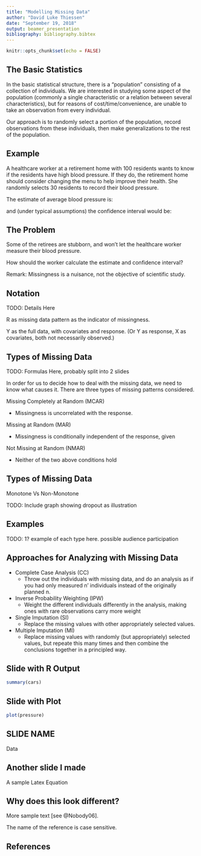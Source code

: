 ```yaml
---
title: "Modelling Missing Data"
author: "David Luke Thiessen"
date: "September 19, 2018"
output: beamer_presentation
bibliography: bibliography.bibtex
---
```


```r
knitr::opts_chunk$set(echo = FALSE)
```

## The Basic Statistics
In the basic statistical structure, there is a "population" consisting of a collection of individuals. We are interested in studying some aspect of the population (commonly a single characteristic or a relation between several characteristics), but for reasons of cost/time/convenience, are unable to take an observation from every individual.

Our approach is to randomly select a portion of the population, record observations from these individuals, then make generalizations to the rest of the population.

## Example
A healthcare worker at a retirement home with 100 residents wants to know if the residents have high blood pressure. If they do, the retirement home should consider changing the menu to help improve their health. She randomly selects 30 residents to record their blood pressure.

The estimate of average blood pressure is:

\begin{equation}
\bar{x} = \frac{1}{n}\sum_{i=1}^{30} x_i
\end{equation}

and (under typical assumptions) the confidence interval would be:

\begin{equation}
(\bar{x} - z_{\alpha/2}\frac{s^{2}}{\sqrt{n}}, \, \bar{x} + z_{\alpha/2}\frac{s^{2}}{\sqrt{n}})
\end{equation}


## The Problem
Some of the retirees are stubborn, and won't let the healthcare worker measure their blood pressure.

How should the worker calculate the estimate and confidence interval?

Remark: Missingness is a nuisance, not the objective of scientific study.


## Notation
TODO: Details Here

R as missing data pattern as the indicator of missingness.

Y as the full data, with covariates and response. (Or Y as response, X as covariates, both not necessarily observed.)



## Types of Missing Data
TODO: Formulas Here, probably split into 2 slides

In order for us to decide how to deal with the missing data, we need to know what causes it. There are three types of missing patterns considered.

Missing Completely at Random (MCAR)

- Missingness is uncorrelated with the response. 

Missing at Random (MAR)

- Missingness is conditionally independent of the response, given

Not Missing at Random (NMAR)

- Neither of the two above conditions hold

## Types of Missing Data
Monotone Vs Non-Monotone

TODO: Include graph showing dropout as illustration


## Examples
TODO: 1? example of each type here. possible audience participation

## Approaches for Analyzing with Missing Data

- Complete Case Analysis (CC)
    - Throw out the individuals with missing data, and do an analysis as if you had only measured n' individuals instead of the originally planned n.
- Inverse Probability Weighting (IPW)
    - Weight the different individuals differently in the analysis, making ones with rare observations carry more weight
- Single Imputation (SI)
    - Replace the missing values with other appropriately selected values.
- Multiple Imputation (MI)
    - Replace missing values with randomly (but appropriately) selected values, but repeate this many times and then combine the conclusions together in a principled way.











## Slide with R Output

```r
summary(cars)
```

## Slide with Plot

```r
plot(pressure)
```

## SLIDE NAME 

Data

## Another slide I made

A sample Latex Equation

\begin{equation}
X = \sum_{i = 1}^{5} y_i
\end{equation}

## Why does this look different?

More sample text [see @Nobody06].

The name of the reference is case sensitive. 

## References


